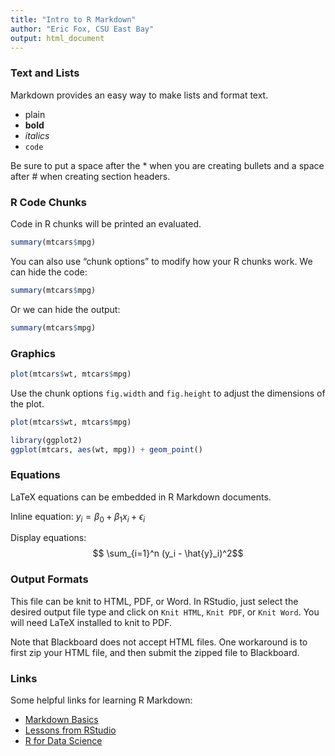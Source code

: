```yaml
---
title: "Intro to R Markdown"
author: "Eric Fox, CSU East Bay"
output: html_document
---
```


### Text and Lists

Markdown provides an easy way to make lists and format text.

* plain  
* **bold**
* *italics*
* `code`

Be sure to put a space after the * when you are creating bullets and a space after # when creating section headers.

### R Code Chunks

Code in R chunks will be printed an evaluated.

```r
summary(mtcars$mpg)
```

You can also use "chunk options" to modify how your R chunks work.  We can hide the code:

```r
summary(mtcars$mpg)
```

Or we can hide the output:

```r
summary(mtcars$mpg)
```

### Graphics

```r
plot(mtcars$wt, mtcars$mpg)
```

Use the chunk options `fig.width` and `fig.height` to adjust the dimensions of the plot.

```r
plot(mtcars$wt, mtcars$mpg)
```

```r
library(ggplot2)
ggplot(mtcars, aes(wt, mpg)) + geom_point()
```

### Equations

LaTeX equations can be embedded in R Markdown documents.

Inline equation: $y_i = \beta_0 + \beta_1 x_i + \epsilon_i$

Display equations:
$$ \sum_{i=1}^n  (y_i - \hat{y}_i)^2$$

### Output Formats

This file can be knit to HTML, PDF, or Word.  In RStudio, just select the desired 
output file type and click on `Knit HTML`, `Knit PDF`, or `Knit Word`.  You will need LaTeX installed to knit to PDF.  

Note that Blackboard does not accept HTML files.  One workaround is to first zip your HTML file, and then submit the zipped file to Blackboard.

### Links

Some helpful links for learning R Markdown:

* [Markdown Basics](https://rmarkdown.rstudio.com/authoring_basics.html)
* [Lessons from RStudio](https://rmarkdown.rstudio.com/lesson-1.html)
* [R for Data Science](https://r4ds.had.co.nz/r-markdown.html)





